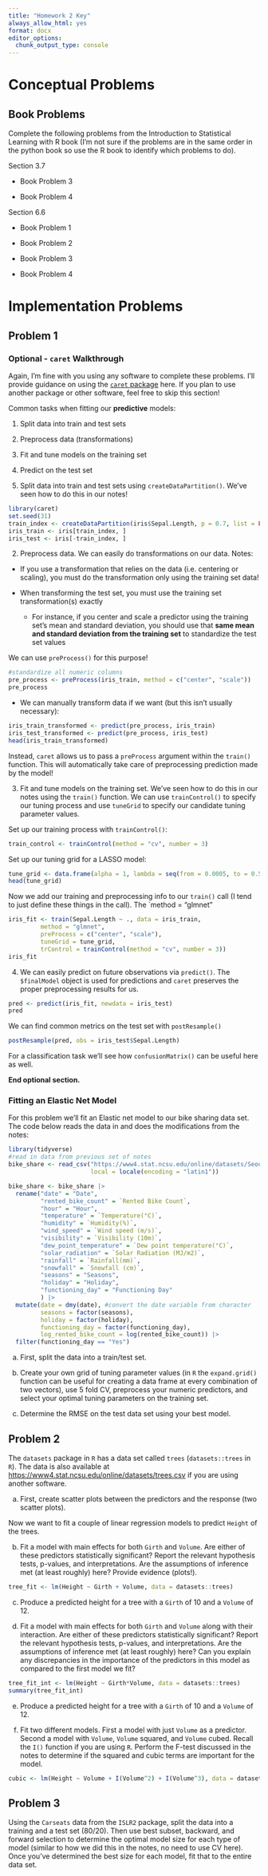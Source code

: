 ```yaml
---
title: "Homework 2 Key"
always_allow_html: yes
format: docx
editor_options: 
  chunk_output_type: console
---
```


# Conceptual Problems

## Book Problems

Complete the following problems from the Introduction to Statistical Learning with R book (I'm not sure if the problems are in the same order in the python book so use the R book to identify which problems to do).

Section 3.7

- Book Problem 3

- Book Problem 4

Section 6.6

- Book Problem 1

- Book Problem 2

- Book Problem 3

- Book Problem 4


# Implementation Problems 

## Problem 1

### Optional - `caret` Walkthrough

Again, I'm fine with you using any software to complete these problems. I'll provide guidance on using the [`caret` package](http://topepo.github.io/caret/index.html) here. If you plan to use another package or other software, feel free to skip this section!

Common tasks when fitting our **predictive** models: 

1. Split data into train and test sets  
2. Preprocess data (transformations)
3. Fit and tune models on the training set
4. Predict on the test set  


1. Split data into train and test sets using `createDataPartition()`. We've seen how to do this in our notes!

```r
library(caret)
set.seed(31)
train_index <- createDataPartition(iris$Sepal.Length, p = 0.7, list = FALSE)
iris_train <- iris[train_index, ]
iris_test <- iris[-train_index, ]
```

2. Preprocess data. We can easily do transformations on our data. Notes:

- If you use a transformation that relies on the data (i.e. centering or scaling), you must do the transformation only using the training set data!
- When transforming the test set, you must use the training set transformation(s) exactly

    - For instance, if you center and scale a predictor using the training set's mean and standard deviation, you should use that **same mean and standard deviation from the training set** to standardize the test set values  

We can use `preProcess()` for this purpose!

```r
#standardize all numeric columns  
pre_process <- preProcess(iris_train, method = c("center", "scale"))
pre_process
```

- We can manually transform data if we want (but this isn't usually necessary):

```r
iris_train_transformed <- predict(pre_process, iris_train)
iris_test_transformed <- predict(pre_process, iris_test) 
head(iris_train_transformed)
```

Instead, `caret` allows us to pass a `preProcess` argument within the `train()` function. This will automatically take care of preprocessing prediction made by the model!

3. Fit and tune models on the training set. We've seen how to do this in our notes using the `train()` function. We can use `trainControl()` to specify our tuning process and use `tuneGrid` to specify our candidate tuning parameter values.

Set up our training process with `trainControl()`: 

```r
train_control <- trainControl(method = "cv", number = 3)
```

Set up our tuning grid for a LASSO model:

```r
tune_grid <- data.frame(alpha = 1, lambda = seq(from = 0.0005, to = 0.5, by = 0.0005))
head(tune_grid)
```

Now we add our training and preprocessing info to our `train()` call (I tend to just define these things in the call). The `method = "glmnet"

```r
iris_fit <- train(Sepal.Length ~ ., data = iris_train, 
         method = "glmnet", 
         preProcess = c("center", "scale"),
         tuneGrid = tune_grid,
         trControl = trainControl(method = "cv", number = 3))
iris_fit
```


4. We can easily predict on future observations via `predict()`. The `$finalModel` object is used for predictions and `caret` preserves the proper preprocessing results for us.

```r
pred <- predict(iris_fit, newdata = iris_test)
pred
```

We can find common metrics on the test set with `postResample()`  

```r
postResample(pred, obs = iris_test$Sepal.Length)
```

For a classification task we'll see how `confusionMatrix()` can be useful here as well.

**End optional section.**

### Fitting an Elastic Net Model

For this problem we'll fit an Elastic net model to our bike sharing data set. The code below reads the data in and does the modifications from the notes:

```r
library(tidyverse)
#read in data from previous set of notes
bike_share <- read_csv("https://www4.stat.ncsu.edu/online/datasets/SeoulBikeData.csv",
                       local = locale(encoding = "latin1"))

bike_share <- bike_share |>
  rename("date" = "Date",
         "rented_bike_count" = `Rented Bike Count`,
         "hour" = "Hour",
         "temperature" = `Temperature(°C)`,
         "humidity" = `Humidity(%)`,
         "wind_speed" = `Wind speed (m/s)`,
         "visibility" = `Visibility (10m)`,
         "dew_point_temperature" = `Dew point temperature(°C)`,
         "solar_radiation" = `Solar Radiation (MJ/m2)`,
         "rainfall" = `Rainfall(mm)`,
         "snowfall" = `Snowfall (cm)`,
         "seasons" = "Seasons",
         "holiday" = "Holiday",
         "functioning_day" = "Functioning Day" 
         ) |>
  mutate(date = dmy(date), #convert the date variable from character
         seasons = factor(seasons),
         holiday = factor(holiday),
         functioning_day = factor(functioning_day),
         log_rented_bike_count = log(rented_bike_count)) |>
  filter(functioning_day == "Yes")
```


a. First, split the data into a train/test set. 

b. Create your own grid of tuning parameter values (in `R` the `expand.grid()` function can be useful for creating a data frame at every combination of two vectors), use 5 fold CV, preprocess your numeric predictors, and select your optimal tuning parameters on the training set.

c. Determine the RMSE on the test data set using your best model.


## Problem 2

The `datasets` package in `R` has a data set called `trees` (`datasets::trees` in `R`). The data is also available at <https://www4.stat.ncsu.edu/online/datasets/trees.csv> if you are using another software.

a. First, create scatter plots between the predictors and the response (two scatter plots).

Now we want to fit a couple of linear regression models to predict `Height` of the trees. 

b. Fit a model with main effects for both `Girth` and `Volume`. Are either of these predictors statistically significant? Report the relevant hypothesis tests, p-values, and interpretations. Are the assumptions of inference met (at least roughly) here? Provide evidence (plots!).

```r
tree_fit <- lm(Height ~ Girth + Volume, data = datasets::trees)
```

c. Produce a predicted height for a tree with a `Girth` of 10 and a `Volume` of 12.

d. Fit a model with main effects for both `Girth` and `Volume` along with their interaction. Are either of these predictors statistically significant? Report the relevant hypothesis tests, p-values, and interpretations. Are the assumptions of inference met (at least roughly) here? Can you explain any discrepancies in the importance of the predictors in this model as compared to the first model we fit?

```r
tree_fit_int <- lm(Height ~ Girth*Volume, data = datasets::trees)
summary(tree_fit_int)
```

e. Produce a predicted height for a tree with a `Girth` of 10 and a `Volume` of 12.

f. Fit two different models. First a model with just `Volume` as a predictor. Second a model with `Volume`, `Volume` squared, and `Volume` cubed. Recall the `I()` function if you are using `R`. Perform the F-test discussed in the notes to determine if the squared and cubic terms are important for the model.

```r
cubic <- lm(Height ~ Volume + I(Volume^2) + I(Volume^3), data = datasets::trees)
```


## Problem 3

Using the `Carseats` data from the `ISLR2` package, split the data into a training and a test set (80/20). Then use best subset, backward, and forward selection to determine the optimal model size for each type of model (similar to how we did this in the notes, no need to use CV here). Once you've determined the best size for each model, fit that to the entire data set.

